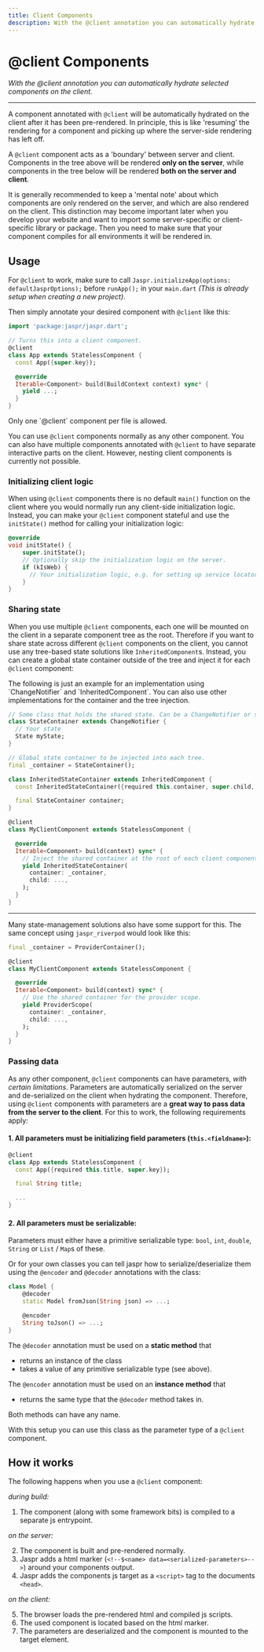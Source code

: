 ```yaml
---
title: Client Components
description: With the @client annotation you can automatically hydrate selected components on the client.
---
```


# @client Components
*With the @client annotation you can automatically hydrate selected components on the client.*

---

A component annotated with `@client` will be automatically hydrated on the client after it has been pre-rendered. In principle,
this is like 'resuming' the rendering for a component and picking up where the server-side rendering has left off.

A `@client` component acts as a 'boundary' between server and client. Components in the tree above will be rendered **only on
the server**, while components in the tree below will be rendered **both on the server and client**.

<Info>
It is generally recommended to keep a 'mental note' about which components are only rendered on the server, and which are
also rendered on the client. This distinction may become important later when you develop your website and want to import some
server-specific or client-specific library or package. Then you need to make sure that your component compiles for all environments
it will be rendered in.
</Info>

## Usage

For `@client` to work, make sure to call `Jaspr.initializeApp(options: defaultJasprOptions);`
before `runApp();` in your `main.dart` *(This is already setup when creating a new project)*.

Then simply annotate your desired component with `@client` like this:

```dart title=app.dart
import 'package:jaspr/jaspr.dart';

// Turns this into a client component.
@client
class App extends StatelessComponent {
  const App({super.key});

  @override
  Iterable<Component> build(BuildContext context) sync* {
    yield ...;
  }
}
```

<Info>
Only one `@client` component per file is allowed.
</Info>

You can use `@client` components normally as any other component. You can also have multiple components annotated with
`@client` to have separate interactive parts on the client. However, nesting client components is currently not possible.

### Initializing client logic

When using `@client` components there is no default `main()` function on the client where you would normally
run any client-side initialization logic. Instead, you can make your `@client` component stateful and use the `initState()`
method for calling your initialization logic:

```dart
@override
void initState() {
    super.initState();
    // Optionally skip the initialization logic on the server.
    if (kIsWeb) {
      // Your initialization logic, e.g. for setting up service locators, plugins or other global state.
    }
}
```

### Sharing state

When you use multiple `@client` components, each one will be mounted on the client in a separate component tree as the root.
Therefore if you want to share state across different `@client` components on the client, you cannot use any tree-based
state solutions like `InheritedComponent`s. Instead, you can create a global state container outside of the tree and inject
it for each `@client` component:

<Info>
The following is just an example for an implementation using `ChangeNotifier` and `InheritedComponent`.
You can also use other implementations for the container and the tree injection.
</Info>

```dart
// Some class that holds the shared state. Can be a ChangeNotifier or some other state primitive.
class StateContainer extends ChangeNotifier {
  // Your state
  State myState;
}

// Global state container to be injected into each tree.
final _container = StateContainer();

class InheritedStateContainer extends InheritedComponent {
  const InheritedStateContainer({required this.container, super.child, super.key});

  final StateContainer container;
}

@client
class MyClientComponent extends StatelessComponent {

  @override
  Iterable<Component> build(context) sync* {
    // Inject the shared container at the root of each client component tree.
    yield InheritedStateContainer(
      container: _container,
      child: ...,
    );
  }
}
```

---
Many state-management solutions also have some support for this. The same concept using `jaspr_riverpod` would
look like this:

```dart
final _container = ProviderContainer();

@client
class MyClientComponent extends StatelessComponent {

  @override
  Iterable<Component> build(context) sync* {
    // Use the shared container for the provider scope.
    yield ProviderScope(
      container: _container,
      child: ...,
    );
  }
}
```

### Passing data

As any other component, `@client` components can have parameters, *with certain limitations*. Parameters are automatically
serialized on the server and de-serialized on the client when hydrating the component. Therefore, using `@client` components
with parameters are a **great way to pass data from the server to the client**. For this to work, the following requirements apply:

#### 1. All parameters must be **initializing field** parameters (`this.<fieldname>`):

  ```dart
  @client
  class App extends StatelessComponent {
    const App({required this.title, super.key});

    final String title;

    ...
  }
  ```

#### 2. All parameters must be **serializable**:

  Parameters must either have a primitive serializable type: `bool`, `int`, `double`, `String` or `List` / `Map`s of these.

  Or for your own classes you can tell jaspr how to serialize/deserialize them using the `@encoder` and `@decoder`
  annotations with the class:

  ```dart title="model.dart"
  class Model {
      @decoder
      static Model fromJson(String json) => ...;

      @encoder
      String toJson() => ...;
  }
  ```

  The `@decoder` annotation must be used on a **static method** that
  - returns an instance of the class
  - takes a value of any primitive serializable type (see above).

  The `@encoder` annotation must be used on an **instance method** that
  - returns the same type that the `@decoder` method takes in.

  <Info> Both methods can have any name.</Info>

  With this setup you can use this class as the parameter type of a `@client` component.

## How it works

The following happens when you use a `@client` component:

*during build:*

1. The component (along with some framework bits) is compiled to a separate js entrypoint.

*on the server:*

2. The component is built and pre-rendered normally.
3. Jaspr adds a html marker (`<!--$<name> data=<serialized-parameters>-->`) around your components output.
4. Jaspr adds the components js target as a `<script>` tag to the documents `<head>`.

*on the client:*

5. The browser loads the pre-rendered html and compiled js scripts.
6. The used component is located based on the html marker.
7. The parameters are deserialized and the component is mounted to the target element.

